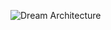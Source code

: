 ![Dream Architecture](https://firebasestorage.googleapis.com/v0/b/future-eda56.appspot.com/o/Dream%20Architecture.svg?alt=media&token=9deeeb72-68db-43d0-88b3-4988d78c0200)